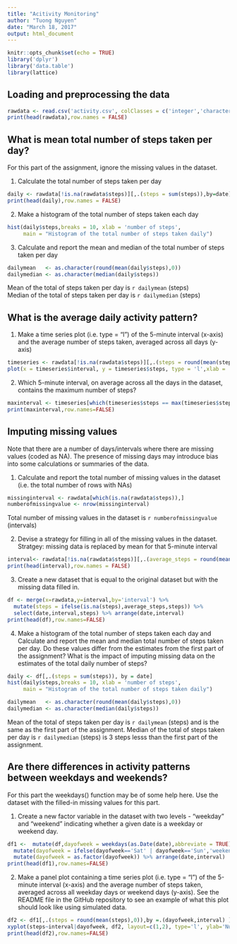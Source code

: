 ---
title: "Acitivity Monitoring"
author: "Tuong Nguyen"
date: "March 18, 2017"
output: html_document
---

```{r setup, include=FALSE}
knitr::opts_chunk$set(echo = TRUE)
library('dplyr')
library('data.table')
library(lattice)
```


## Loading and preprocessing the data
```{r echo=TRUE, results='markup'}
rawdata <- read.csv('activity.csv', colClasses = c('integer','character','integer')) %>% data.table()
print(head(rawdata),row.names = FALSE)
```


## What is mean total number of steps taken per day?
For this part of the assignment, ignore the missing values in the dataset.

1. Calculate the total number of steps taken per day
```{r, echo=TRUE }
daily <- rawdata[!is.na(rawdata$steps)][,.(steps = sum(steps)),by=date]
print(head(daily),row.names = FALSE)
```

2. Make a histogram of the total number of steps taken each day
```{r, echo=TRUE }
hist(daily$steps,breaks = 10, xlab = 'number of steps',
     main = "Histogram of the total number of steps taken daily")
```

3. Calculate and report the mean and median of the total number of steps taken per day
```{r, echo=TRUE }
dailymean   <- as.character(round(mean(daily$steps),0))
dailymedian <- as.character(median(daily$steps))
```
Mean of the total of steps taken per day is `r dailymean` (steps)  
Median of the total of steps taken per day is `r dailymedian` (steps)


## What is the average daily activity pattern?

1. Make a time series plot (i.e. type = "l") of the 5-minute interval (x-axis) and the average number of steps taken, averaged across all days (y-axis)
```{r, echo=TRUE }
timeseries <- rawdata[!is.na(rawdata$steps)][,.(steps = round(mean(steps),0)),by=interval] 
plot(x = timeseries$interval, y = timeseries$steps, type = 'l',xlab = 'interval', ylab = 'numer of steps')

```

2. Which 5-minute interval, on average across all the days in the dataset, contains the maximum number of steps?
```{r, echo=TRUE }
maxinterval <- timeseries[which(timeseries$steps == max(timeseries$steps)),]
print(maxinterval,row.names=FALSE)

```


## Imputing missing values

Note that there are a number of days/intervals where there are missing values (coded as NA). The presence of missing days may introduce bias into some calculations or summaries of the data.

1. Calculate and report the total number of missing values in the dataset (i.e. the total number of rows with NAs)
```{r, echo=TRUE }
missinginterval <- rawdata[which(is.na(rawdata$steps)),]
numberofmissingvalue <- nrow(missinginterval)
```
Total number of missing values in the dataset is `r numberofmissingvalue` (intervals)  

2. Devise a strategy for filling in all of the missing values in the dataset. 
Stratgey: missing data is replaced by mean for that 5-minute interval

```{r, echo=TRUE}
interval<- rawdata[!is.na(rawdata$steps)][,.(average_steps = round(mean(steps),0)),by=interval] 
print(head(interval),row.names = FALSE)
```

3. Create a new dataset that is equal to the original dataset but with the missing data filled in.
```{r, echo=TRUE}
df <- merge(x=rawdata,y=interval,by='interval') %>%
  mutate(steps = ifelse(is.na(steps),average_steps,steps)) %>%
  select(date,interval,steps) %>% arrange(date,interval)
print(head(df),row.names=FALSE)
```

4. Make a histogram of the total number of steps taken each day and Calculate and report the mean and median total number of steps taken per day. Do these values differ from the estimates from the first part of the assignment? What is the impact of imputing missing data on the estimates of the total daily number of steps?

```{r, echo=TRUE }
daily <- df[,.(steps = sum(steps)), by = date]
hist(daily$steps,breaks = 10, xlab = 'number of steps',
     main = "Histogram of the total number of steps taken daily")

dailymean   <- as.character(round(mean(daily$steps),0))
dailymedian <- as.character(median(daily$steps))

```

Mean of the total of steps taken per day is `r dailymean` (steps)  and is the same as the first part of the assignment.
Median of the total of steps taken per day is `r dailymedian` (steps) is 3 steps lesss than the first part of the assignment.


## Are there differences in activity patterns between weekdays and weekends?

For this part the weekdays() function may be of some help here. Use the dataset with the filled-in missing values for this part.

1. Create a new factor variable in the dataset with two levels - "weekday" and "weekend" indicating whether a given date is a weekday or weekend day.
```{r, echo=TRUE }
df1 <-  mutate(df,dayofweek = weekdays(as.Date(date),abbreviate = TRUE)) %>%
  mutate(dayofweek = ifelse(dayofweek=='Sat' | dayofweek=='Sun','weekend','weekday')) %>%
  mutate(dayofweek = as.factor(dayofweek)) %>% arrange(date,interval)
print(head(df1),row.names=FALSE)
```

2. Make a panel plot containing a time series plot (i.e. type = "l") of the 5-minute interval (x-axis) and the average number of steps taken, averaged across all weekday days or weekend days (y-axis). See the README file in the GitHub repository to see an example of what this plot should look like using simulated data.
```{r, echo = TRUE}
df2 <- df1[,.(steps = round(mean(steps),0)),by =.(dayofweek,interval) ]
xyplot(steps~interval|dayofweek, df2, layout=c(1,2), type='l', ylab='Number of steps', xlab='Interval')
print(head(df2),row.names=FALSE)
```









